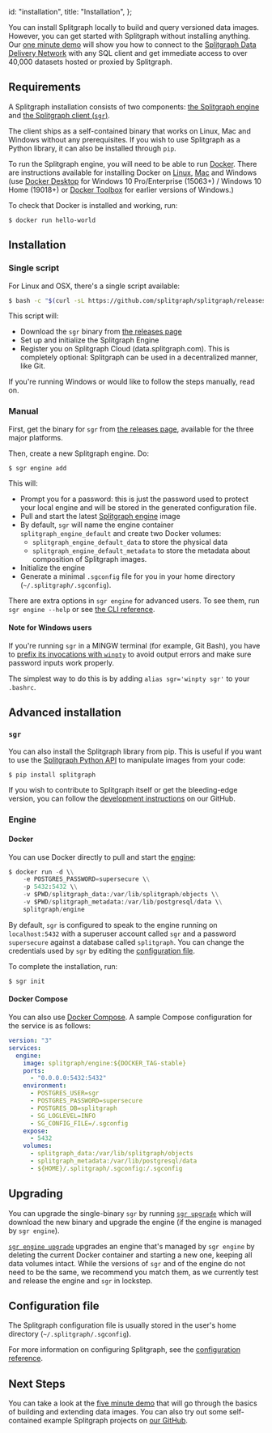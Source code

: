   id: "installation",
  title: "Installation",
};

You can install Splitgraph locally to build and query versioned data images. However, you can get started with Splitgraph without installing anything. Our [one minute demo](./one-minute-demo) will show you how to connect to the [Splitgraph Data Delivery Network](../splitgraph-cloud/data-delivery-network) with any SQL client and get immediate access to over 40,000 datasets hosted or proxied by Splitgraph.

## Requirements

A Splitgraph installation consists of two components: [the Splitgraph engine](../architecture/splitgraph-engine) and [the Splitgraph client (`sgr`)](../architecture/sgr-client).

The client ships as a self-contained binary that works on Linux, Mac and Windows without any prerequisites. If you wish to use
Splitgraph as a Python library, it can also be installed through `pip`.

To run the Splitgraph engine, you will need to be able to run [Docker](https://www.docker.com/get-started). There are instructions available for installing Docker on [Linux](https://docs.docker.com/engine/install/#server), [Mac](https://docs.docker.com/docker-for-mac/install/) and Windows (use [Docker Desktop](https://docs.docker.com/docker-for-windows/install-windows-home/) for Windows 10 Pro/Enterprise (15063+) / Windows 10 Home (19018+) or [Docker Toolbox](https://docs.docker.com/toolbox/toolbox_install_windows/) for earlier versions of Windows.)

To check that Docker is installed and working, run:

```shell-session
$ docker run hello-world
```

## Installation

### Single script

For Linux and OSX, there's a single script available:

```bash
$ bash -c "$(curl -sL https://github.com/splitgraph/splitgraph/releases/latest/download/install.sh)"
```

This script will:

- Download the `sgr` binary from [the releases page](https://github.com/splitgraph/splitgraph/releases/latest)
- Set up and initialize the Splitgraph Engine
- Register you on Splitgraph Cloud (data.splitgraph.com). This is completely optional:
  Splitgraph can be used in a decentralized manner, like Git.

If you're running Windows or would like to follow the steps manually, read on.

### Manual

First, get the binary for `sgr` from [the releases page](https://github.com/splitgraph/splitgraph/releases/latest), available for the three major platforms.

Then, create a new Splitgraph engine. Do:

```shell-session
$ sgr engine add
```

This will:

- Prompt you for a password: this is just the password used to protect your
  local engine and will be stored in the generated configuration file.
- Pull and start the latest [Splitgraph engine](https://hub.docker.com/r/splitgraph/engine/) image
- By default, `sgr` will name the engine container `splitgraph_engine_default` and create two Docker volumes:
  - `splitgraph_engine_default_data` to store the physical data
  - `splitgraph_engine_default_metadata` to store the metadata about composition of Splitgraph images.
- Initialize the engine
- Generate a minimal `.sgconfig` file for you in your home directory (`~/.splitgraph/.sgconfig`).

There are extra options in `sgr engine` for advanced users. To see them, run `sgr engine --help` or
see [the CLI reference](../sgr/engine-management/engine-add).

#### Note for Windows users

If you're running `sgr` in a MINGW terminal (for example, Git Bash), you have to [prefix its invocations with `winpty`](https://stackoverflow.com/questions/32597209/python-not-working-in-the-command-line-of-git-bash/32599341#32599341) to avoid output errors and make sure password inputs work properly.

The simplest way to do this is by adding `alias sgr='winpty sgr'` to your `.bashrc`.

## Advanced installation

### `sgr`

You can also install the Splitgraph library from pip. This is useful if you want to use the
[Splitgraph Python API](../python-api/splitgraph) to manipulate images from your code:

```bash
$ pip install splitgraph
```

If you wish to contribute to Splitgraph itself or get the bleeding-edge version, you can follow
the [development instructions](https://github.com/splitgraph/splitgraph/#setting-up-a-development-environment)
on our GitHub.

### Engine

#### Docker

You can use Docker directly to pull and start the
[engine](https://hub.docker.com/r/splitgraph/engine/):

```python
$ docker run -d \\
    -e POSTGRES_PASSWORD=supersecure \\
    -p 5432:5432 \\
    -v $PWD/splitgraph_data:/var/lib/splitgraph/objects \\
    -v $PWD/splitgraph_metadata:/var/lib/postgresql/data \\
    splitgraph/engine
```

By default, `sgr` is configured to speak to the engine running on
`localhost:5432` with a superuser account called `sgr` and a password
`supersecure` against a database called `splitgraph`. You can change the credentials used by `sgr`
by editing the [configuration file](#configuration-file).

To complete the installation, run:

```shell-session
$ sgr init
```

#### Docker Compose

You can also use [Docker Compose](https://docs.docker.com/compose/install/). A sample
Compose configuration for the service is as follows:

```yaml
version: "3"
services:
  engine:
    image: splitgraph/engine:${DOCKER_TAG-stable}
    ports:
      - "0.0.0.0:5432:5432"
    environment:
      - POSTGRES_USER=sgr
      - POSTGRES_PASSWORD=supersecure
      - POSTGRES_DB=splitgraph
      - SG_LOGLEVEL=INFO
      - SG_CONFIG_FILE=/.sgconfig
    expose:
      - 5432
    volumes:
      - splitgraph_data:/var/lib/splitgraph/objects
      - splitgraph_metadata:/var/lib/postgresql/data
      - ${HOME}/.splitgraph/.sgconfig:/.sgconfig
```

## Upgrading

You can upgrade the single-binary `sgr` by running [`sgr upgrade`](../sgr/miscellaneous/upgrade) which
will download the new binary and upgrade the engine (if the engine is managed by `sgr engine`).

[`sgr engine upgrade`](../sgr/miscellaneous/upgrade) upgrades an engine that's managed by `sgr engine`
by deleting the current Docker container and starting a new one, keeping all data volumes intact.
While the versions of `sgr` and of the engine do not need to be the same, we recommend you match them, as we currently test and release the engine and `sgr` in lockstep.

## Configuration file

The Splitgraph configuration file is usually stored in the user's home directory (`~/.splitgraph/.sgconfig`).

For more information on configuring Splitgraph, see the [configuration reference](../configuration/introduction).

## Next Steps

You can take a look at the [five minute demo](five-minute-demo) that will go through the basics of building
and extending data images. You can also try out some self-contained example Splitgraph projects
on [our GitHub](https://github.com/splitgraph/splitgraph/tree/master/examples).
